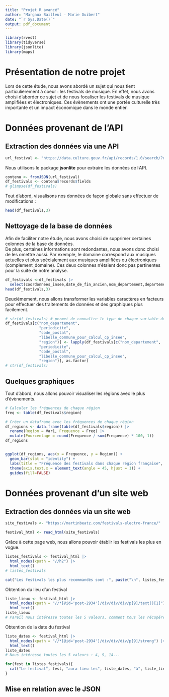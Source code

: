```yaml
---
title: "Projet R avancé"
author: "Margaux Bailleul - Marie Guibert"
date: "`r Sys.Date()`"
output: pdf_document
---
```


```r
library(rvest)
library(tidyverse)
library(jsonlite)
library(maps)
```

# Présentation de notre projet

Lors de cette étude, nous avons abordé un sujet qui nous tient particulièrement à coeur : les festivals de musique. En effet, nous avons choisi d'aborder ce sujet et de nous focaliser les festivals de musique amplifiées et électroniques. Ces évènements ont une portée culturelle très importante et un impact économique dans le monde entier.

# Données provenant de l'API

## Extraction des données via une API

```r
url_festival <- "https://data.culture.gouv.fr/api/records/1.0/search/?dataset=panorama-des-festivals&q=&rows=-1&facet=mois_habituel_de_debut&refine.complement_domaine=Musiques amplifiées ou électroniques"
```

Nous utilisons le package **jsonlite** pour extraire les données de l'API.

```r
contenu <- fromJSON(url_festival)
df_festivals <- contenu$records$fields
# glimpse(df_festivals)
```

Tout d'abord, visualisons nos données de façon globale sans effectuer de modifications :

```r
head(df_festivals,3)
```

## Nettoyage de la base de données


Afin de faciliter notre étude, nous avons choisi de supprimer certaines colonnes de la base de données. \
De plus, certaines informations sont redondantes, nous avons donc choisi de les omettre aussi. Par exemple, le domaine correspond aux musiques actuelles et plus spécialement aux musiques amplifiées ou électroniques (complement_domaine). Ces deux colonnes n'étaient donc pas pertinentes pour la suite de notre analyse.

```r
df_festivals <-df_festivals |> 
  select(coordonnees_insee,date_de_fin_ancien,nom_departement,departement,periodicite,mois_habituel_de_debut,code_postal,libelle_commune_pour_calcul_cp_insee,date_debut_ancien,region,nom_de_la_manifestation,site_web)
head(df_festivals,3)
```

Deuxièmement, nous allons transformer les variables caractères en facteurs pour effectuer des traitements de données et des graphiques plus facilement.

```r
# str(df_festivals) # permet de connaître le type de chaque variable du dataframe
df_festivals[c("nom_departement", 
               "periodicite",
               "code_postal",
               "libelle_commune_pour_calcul_cp_insee",
               "region")] <- lapply(df_festivals[c("nom_departement", 
               "periodicite",
               "code_postal",
               "libelle_commune_pour_calcul_cp_insee",
               "region")], as.factor)
# str(df_festivals)
```

## Quelques graphiques

Tout d'abord, nous allons pouvoir visualiser les régions avec le plus d'évènements. 

```r
# Calculer les fréquences de chaque région
freq <- table(df_festivals$region)

# Créer un dataframe avec les fréquences de chaque région
df_regions <- data.frame(table(df_festivals$region)) |> 
  rename(Region = Var1, Frequence = Freq) |> 
  mutate(Pourcentage = round(Frequence / sum(Frequence) * 100, 1))
df_regions


ggplot(df_regions, aes(x = Frequence, y = Region)) +
  geom_bar(stat = "identity") +
  labs(title = "Fréquence des festivals dans chaque région française", x = "Nombre de festivals", y = "Région") +
  theme(axis.text.x = element_text(angle = 45, hjust = 1)) +
  guides(fill=FALSE)
```


# Données provenant d'un site web

## Extraction des données via un site web

```r
site_festivals <- "https://martinbeatz.com/festivals-electro-france/"
```

```r
festival_html <- read_html(site_festivals)
```

Grâce à cette page web, nous allons pouvoir établir les festivals les plus en vogue.

```r
listes_festivals <- festival_html |> 
  html_nodes(xpath = "//h2") |> 
  html_text()
# listes_festivals

cat("Les festivals les plus recommandés sont :", paste("\n", listes_festivals))
```

Obtention du lieu d'un festival

```r
liste_lieux <- festival_html |> 
  html_nodes(xpath = "//*[@id='post-2934']/div/div/div/p[9]/text()[1]") |> 
  html_text()
liste_lieux
# Pareil nous intéresse toutes les 5 valeurs, comment tous les récupérer dans une seule liste ? 
```

Obtention de la date du festival 

```r
liste_dates <- festival_html |> 
  html_nodes(xpath = "//*[@id='post-2934']/div/div/div/p[9]/strong") |> 
  html_text()
liste_dates
# Nous intéresse toutes les 5 valeurs : 4, 9, 14...
```

```r
for(fest in listes_festivals){
  cat("Le festival", fest, "aura lieu les", liste_dates, "à", liste_lieux, "\n")
}
```


## Mise en relation avec le JSON

```r

```


